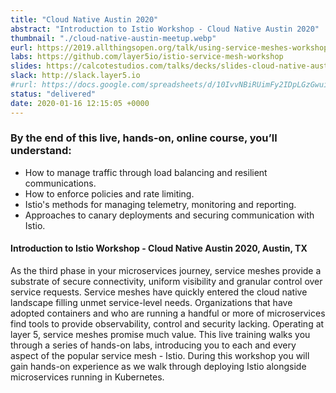 ```yaml
---
title: "Cloud Native Austin 2020"
abstract: "Introduction to Istio Workshop - Cloud Native Austin 2020"
thumbnail: "./cloud-native-austin-meetup.webp"
eurl: https://2019.allthingsopen.org/talk/using-service-meshes-workshop-extended-session/
labs: https://github.com/layer5io/istio-service-mesh-workshop
slides: https://calcotestudios.com/talks/decks/slides-cloud-native-austin-2020-introduction-to-istio.html
slack: http://slack.layer5.io
#rurl: https://docs.google.com/spreadsheets/d/10IvvNBiRUimFy2IDpLGzGwuiiVl3vFstN7Bx8fJDB0c/edit?usp=sharing
status: "delivered"
date: 2020-01-16 12:15:05 +0000
---
```


### By the end of this live, hands-on, online course, you’ll understand:

- How to manage traffic through load balancing and resilient communications.
- How to enforce policies and rate limiting.
- Istio's methods for managing telemetry, monitoring and reporting.
- Approaches to canary deployments and securing communication with Istio.

<h4>Introduction to Istio Workshop - Cloud Native Austin 2020, Austin, TX</h4>
<p>
  As the third phase in your microservices journey, service meshes provide a substrate of secure
  connectivity, uniform visibility and granular control over service requests. Service meshes have
  quickly entered the cloud native landscape filling unmet service-level needs. Organizations that
  have adopted containers and who are running a handful or more of microservices find tools to
  provide observability, control and security lacking. Operating at layer 5, service meshes promise
  much value. This live training walks you through a series of hands-on labs, introducing you to
  each and every aspect of the popular service mesh - Istio. During this workshop you will gain
  hands-on experience as we walk through deploying Istio alongside microservices running in
  Kubernetes.
</p>
